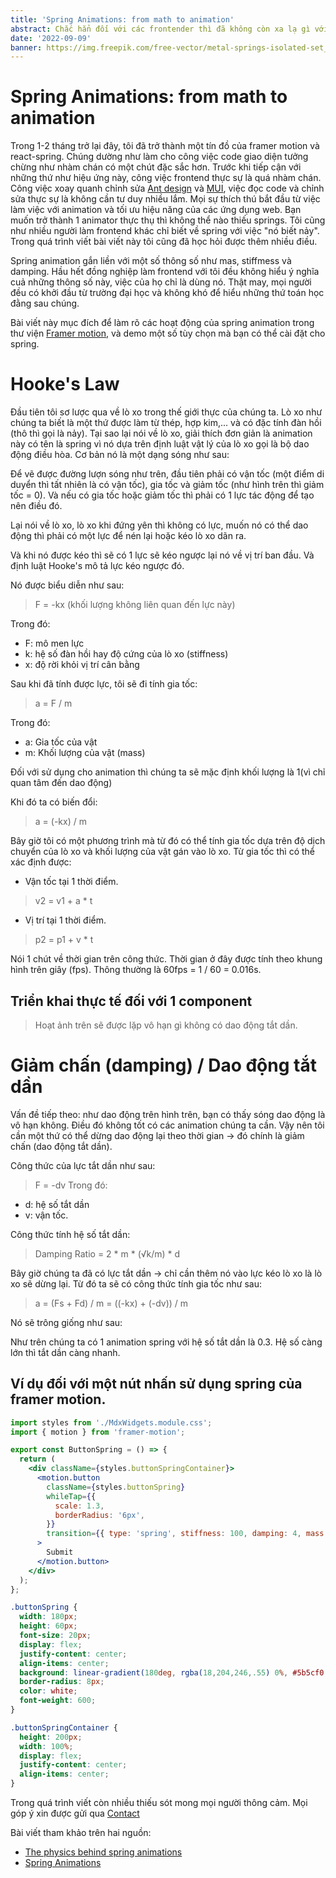 ```yaml
---
title: 'Spring Animations: from math to animation'
abstract: Chắc hẳn đối với các frontender thì đã không còn xa lạ gì với spring animation. Nhưng không phải ai cũng hiểu chi tiết về các animation này cũng như những thứ toán học, vật lý đằng sau chúng.
date: '2022-09-09'
banner: https://img.freepik.com/free-vector/metal-springs-isolated-set_107791-6034.jpg?w=2000
---
```


# Spring Animations: from math to animation

Trong 1-2 tháng trở lại đây, tôi đã trở thành một tín đồ của framer motion và react-spring. Chúng dường như làm cho công việc code giao diện tưởng chừng như nhàm chán có một chút
đặc sắc hơn.
Trước khi tiếp cận với những thứ như hiệu ứng này, công việc frontend thực sự là quá nhàm chán. Công việc xoay quanh chỉnh sửa [Ant design](https://ant.design/docs/react/introduce)
và [MUI](https://mui.com/), việc đọc code và chỉnh sửa thực sự là không cần tư duy nhiều lắm. Mọi sự thích thú bắt đầu từ việc làm việc với animation và tối ưu hiệu năng
của các ứng dụng web.
Bạn muốn trở thành 1 animator thực thụ thì không thể nào thiếu springs. Tôi cũng như nhiều người làm frontend khác chỉ biết về spring với việc "nó biết nảy". Trong quá trình
viết bài viết này tôi cũng đã học hỏi được thêm nhiều điều.

Spring animation gắn liền với một số thông số như mas, stiffmess và damping. Hầu hết đồng nghiệp làm frontend với tôi đều không hiểu ý nghĩa cuả những thông số này, việc của họ chỉ là dùng nó.
Thật may, mọi người đều có khởi đầu từ trường đại học và không khó để hiểu những thứ toán học đằng sau chúng.

Bài viết này mục đích để làm rõ các hoạt động của spring animation trong thư viện [Framer motion](https://www.framer.com/motion/), và demo một số tùy chọn mà bạn có thể cài đặt cho spring.

# Hooke's Law

Đầu tiên tôi sơ lược qua về lò xo trong thế giới thực của chúng ta. Lò xo như chúng ta biết là một thứ được làm từ thép, hợp kim,... và có đặc tính đàn hồi (thô thì gọi là nảy).
Tại sao lại nói về lò xo, giải thích đơn giản là animation này có tên là spring vì nó dựa trên định luật vật lý của lò xo gọi là bộ dao động điều hòa. Cơ bản nó là một dạng sóng như sau:
<WavyCurve />

Để vẽ được đường lượn sóng như trên, đầu tiên phải có vận tốc (một điểm di duyển thì tất nhiên là có vận tốc), gia tốc và giảm tốc (như hình trên thì giảm tốc = 0).
Và nếu có gia tốc hoặc giảm tốc thì phải có 1 lực tác động để tạo nên điều đó.

Lại nói về lò xo, lò xo khi đứng yên thì không có lực, muốn nó có thể dao động thì phải có một lực để nén lại hoặc kéo lò xo dãn ra.

Và khi nó được kéo thì sẽ có 1 lực sẽ kéo ngược lại nó về vị trí ban đầu. Và định luật Hooke's mô tả lực kéo ngược đó.

Nó được biểu diễn như sau:

> F = -kx (khối lượng không liên quan đến lực này)

Trong đó:
- F: mô men lực
- k: hệ số đàn hồi hay độ cứng của lò xo (stiffness)
- x: độ rời khỏi vị trí cân bằng

Sau khi đã tính được lực, tôi sẽ đi tính gia tốc:

> a = F / m

Trong đó:
- a: Gia tốc của vật
- m: Khối lượng của vật (mass)

Đối với sử dụng cho animation thì chúng ta sẽ mặc định khối lượng là 1(vì chỉ quan tâm đến dao động)

Khi đó ta có biến đổi:
> a = (-kx) / m

Bây giờ tôi có một phương trình mà từ đó có thể tính gia tốc dựa trên độ dịch chuyển của lò xo và khối lượng của vật gán vào lò xo.
Từ gia tốc thì có thể xác định được:
- Vận tốc tại 1 thời điểm.
> v2 = v1 + a * t
- Vị trí tại 1 thời điểm.
> p2 = p1 + v * t

Nói 1 chút về thời gian trên công thức. Thời gian ở đây được tính theo khung hình trên giây (fps). Thông thường là 60fps = 1 / 60 = 0.016s.

## Triển khai thực tế đối với 1 component

<SpringAnimationDamping withDamping={false}/>

> Hoạt ảnh trên sẽ được lặp vô hạn gì không có dao động tắt dần.

# Giảm chấn (damping) / Dao động tắt dần

Vấn đề tiếp theo: như dao động trên hình trên, bạn có thấy sóng dao động là vô hạn không. Điều đó không tốt có các animation chúng ta cần.
Vậy nên tôi cần một thứ có thể dừng dao động lại theo thời gian -> đó chính là giảm chấn (dao động tắt dần).

Công thức của lực tắt dần như sau:
> F = -dv
Trong đó:
- d: hệ số tắt dần
- v: vận tốc.

Công thức tính hệ số tắt dần:
> Damping Ratio = 2 * m * (√k/m) * d

Bây giờ chúng ta đã có lực tắt dần -> chỉ cần thêm nó vào lực kéo lò xo là lò xo sẽ dừng lại.
Từ đó ta sẽ có công thức tính gia tốc như sau:
> a = (Fs + Fd) / m = ((-kx) + (-dv)) / m

Nó sẽ trông giống như sau:
<SpringAnimationDamping withDamping={true} />

Như trên chúng ta có 1 animation spring với hệ số tắt dần là 0.3. Hệ số càng lớn thì tắt dần càng nhanh.

## Ví dụ đối với một nút nhấn sử dụng spring của framer motion.

<ButtonSpring />

```jsx
import styles from './MdxWidgets.module.css';
import { motion } from 'framer-motion';

export const ButtonSpring = () => {
  return (
    <div className={styles.buttonSpringContainer}>
      <motion.button
        className={styles.buttonSpring}
        whileTap={{
          scale: 1.3,
          borderRadius: '6px',
        }}
        transition={{ type: 'spring', stiffness: 100, damping: 4, mass: 1 }}
      >
        Submit
      </motion.button>
    </div>
  );
};
```

```css
.buttonSpring {
  width: 180px;
  height: 60px;
  font-size: 20px;
  display: flex;
  justify-content: center;
  align-items: center;
  background: linear-gradient(180deg, rgba(18,204,246,.55) 0%, #5b5cf0 100%);
  border-radius: 8px;
  color: white;
  font-weight: 600;
}

.buttonSpringContainer {
  height: 200px;
  width: 100%;
  display: flex;
  justify-content: center;
  align-items: center;
}
```

Trong quá trình viết còn nhiều thiếu sót mong mọi người thông cảm. Mọi góp ý xin được gửi qua [Contact](/contact)

Bài viết tham khảo trên hai nguồn:
- [The physics behind spring animations](https://blog.maximeheckel.com/posts/the-physics-behind-spring-animations/)
- [Spring Animations](https://www.edwardsanchez.me/post/spring-animations)